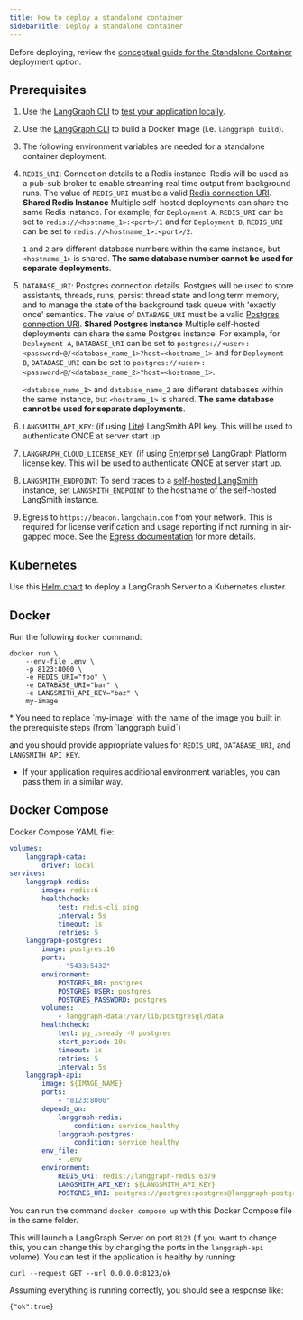 ```yaml
---
title: How to deploy a standalone container
sidebarTitle: Deploy a standalone container
---
```

Before deploying, review the [conceptual guide for the Standalone Container](langgraph-standalone-container) deployment option.

## Prerequisites

1. Use the [LangGraph CLI](langgraph-cli) to [test your application locally](local-server).
2. Use the [LangGraph CLI](langgraph-cli) to build a Docker image (i.e. `langgraph build`).
3. The following environment variables are needed for a standalone container deployment.
  1. `REDIS_URI`: Connection details to a Redis instance. Redis will be used as a pub-sub broker to enable streaming real time output from background runs. The value of `REDIS_URI` must be a valid [Redis connection URI](https://redis-py.readthedocs.io/en/stable/connections.html#redis.Redis.from_url).
    <Note>
      **Shared Redis Instance**
      Multiple self-hosted deployments can share the same Redis instance. For example, for `Deployment A`, `REDIS_URI` can be set to `redis://<hostname_1>:<port>/1` and for `Deployment B`, `REDIS_URI` can be set to `redis://<hostname_1>:<port>/2`.
      
      `1` and `2` are different database numbers within the same instance, but `<hostname_1>` is shared. **The same database number cannot be used for separate deployments**.
    </Note>
  2. `DATABASE_URI`: Postgres connection details. Postgres will be used to store assistants, threads, runs, persist thread state and long term memory, and to manage the state of the background task queue with 'exactly once' semantics. The value of `DATABASE_URI` must be a valid [Postgres connection URI](https://www.postgresql.org/docs/current/libpq-connect.html#LIBPQ-CONNSTRING-URIS).
    <Note>
      **Shared Postgres Instance**
      Multiple self-hosted deployments can share the same Postgres instance. For example, for `Deployment A`, `DATABASE_URI` can be set to `postgres://<user>:<password>@/<database_name_1>?host=<hostname_1>` and for `Deployment B`, `DATABASE_URI` can be set to `postgres://<user>:<password>@/<database_name_2>?host=<hostname_1>`.
      
      `<database_name_1>` and `database_name_2` are different databases within the same instance, but `<hostname_1>` is shared. **The same database cannot be used for separate deployments**.
    </Note>
  3. `LANGSMITH_API_KEY`: (if using [Lite](langgraph-server#server-versions)) LangSmith API key. This will be used to authenticate ONCE at server start up.
  4. `LANGGRAPH_CLOUD_LICENSE_KEY`: (if using [Enterprise](langgraph-data-plane#licensing)) LangGraph Platform license key. This will be used to authenticate ONCE at server start up.
  5. `LANGSMITH_ENDPOINT`: To send traces to a [self-hosted LangSmith](https://docs.smith.langchain.com/self_hosting) instance, set `LANGSMITH_ENDPOINT` to the hostname of the self-hosted LangSmith instance.
4. Egress to `https://beacon.langchain.com` from your network. This is required for license verification and usage reporting if not running in air-gapped mode. See the [Egress documentation](https://langchain-ai.github.io/langgraph/cloud/deployment/egress/) for more details.

<a id="helm"></a>
## Kubernetes

Use this [Helm chart](https://github.com/langchain-ai/helm/blob/main/charts/langgraph-cloud/README.md) to deploy a LangGraph Server to a Kubernetes cluster.

## Docker

Run the following `docker` command:

```shell
docker run \
    --env-file .env \
    -p 8123:8000 \
    -e REDIS_URI="foo" \
    -e DATABASE_URI="bar" \
    -e LANGSMITH_API_KEY="baz" \
    my-image
```

<Note>
  * You need to replace `my-image` with the name of the image you built in the prerequisite steps (from `langgraph build`)
  
  and you should provide appropriate values for `REDIS_URI`, `DATABASE_URI`, and `LANGSMITH_API_KEY`.
  
  * If your application requires additional environment variables, you can pass them in a similar way.
</Note>

## Docker Compose

Docker Compose YAML file:

```yml
volumes:
    langgraph-data:
        driver: local
services:
    langgraph-redis:
        image: redis:6
        healthcheck:
            test: redis-cli ping
            interval: 5s
            timeout: 1s
            retries: 5
    langgraph-postgres:
        image: postgres:16
        ports:
            - "5433:5432"
        environment:
            POSTGRES_DB: postgres
            POSTGRES_USER: postgres
            POSTGRES_PASSWORD: postgres
        volumes:
            - langgraph-data:/var/lib/postgresql/data
        healthcheck:
            test: pg_isready -U postgres
            start_period: 10s
            timeout: 1s
            retries: 5
            interval: 5s
    langgraph-api:
        image: ${IMAGE_NAME}
        ports:
            - "8123:8000"
        depends_on:
            langgraph-redis:
                condition: service_healthy
            langgraph-postgres:
                condition: service_healthy
        env_file:
            - .env
        environment:
            REDIS_URI: redis://langgraph-redis:6379
            LANGSMITH_API_KEY: ${LANGSMITH_API_KEY}
            POSTGRES_URI: postgres://postgres:postgres@langgraph-postgres:5432/postgres?sslmode=disable
```

You can run the command `docker compose up` with this Docker Compose file in the same folder.

This will launch a LangGraph Server on port `8123` (if you want to change this, you can change this by changing the ports in the `langgraph-api` volume). You can test if the application is healthy by running:

```shell
curl --request GET --url 0.0.0.0:8123/ok
```

Assuming everything is running correctly, you should see a response like:

```shell
{"ok":true}
```
